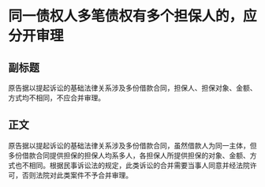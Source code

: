 # 同一债权人多笔债权有多个担保人的，应分开审理
## 副标题
原告据以提起诉讼的基础法律关系涉及多份借款合同，担保人、担保对象、金额、方式均不相同，不应合并审理。
## 正文
原告据以提起诉讼的基础法律关系涉及多份借款合同，虽然借款人为同一主体，但多份借款合同提供担保的担保人均系多人，各担保人所提供担保的对象、金额、方式也不相同。根据民事诉讼法的规定，此类诉讼的合并需要当事人同意并经法院许可，否则法院对此类案件不予合并审理。